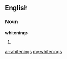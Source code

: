 ==English==
===Noun===
'''whitenings'''
#{{plural of|[[whitening]]}}

[[ar:whitenings]]
[[my:whitenings]]